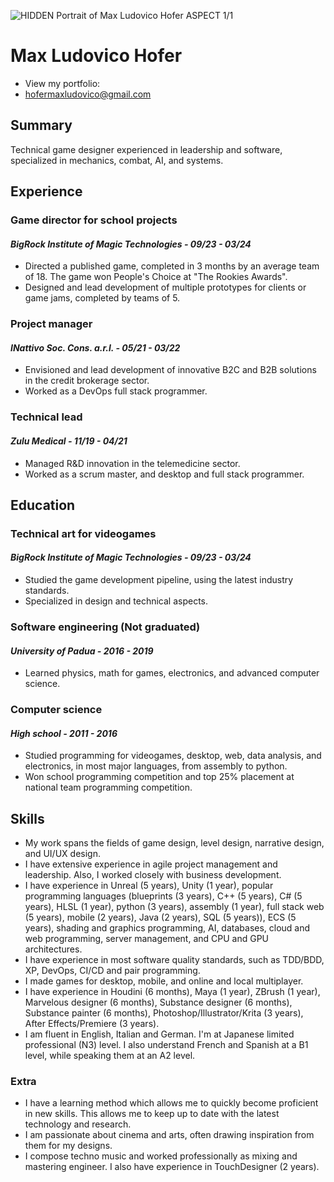 ![HIDDEN Portrait of Max Ludovico Hofer ASPECT 1/1](./resume-photo.jpg)

# Max Ludovico Hofer

* View my portfolio: [](maxludovicohofer.github.io)
* hofermaxludovico@gmail.com

## Summary

Technical game designer experienced in leadership and software, specialized in mechanics, combat, AI, and systems.

## Experience

### Game director for school projects

#### _BigRock Institute of Magic Technologies - 09/23 - 03/24_

* Directed a published game, completed in 3 months by an average team of 18. The game won People's Choice at "The Rookies Awards".
* Designed and lead development of multiple prototypes for clients or game jams, completed by teams of 5.

### Project manager

#### _INattivo Soc. Cons. a.r.l. - 05/21 - 03/22_

* Envisioned and lead development of innovative B2C and B2B solutions in the credit brokerage sector.
* Worked as a DevOps full stack programmer.

### Technical lead

#### _Zulu Medical - 11/19 - 04/21_

* Managed R&D innovation in the telemedicine sector.
* Worked as a scrum master, and desktop and full stack programmer.

## Education

### Technical art for videogames

#### _BigRock Institute of Magic Technologies - 09/23 - 03/24_

* Studied the game development pipeline, using the latest industry standards.
* Specialized in design and technical aspects.

### Software engineering (Not graduated)

#### _University of Padua - 2016 - 2019_

* Learned physics, math for games, electronics, and advanced computer science.

### Computer science

#### _High school - 2011 - 2016_

* Studied programming for videogames, desktop, web, data analysis, and electronics, in most major languages, from assembly to python.
* Won school programming competition and top 25% placement at national team programming competition.

## Skills

* My work spans the fields of game design, level design, narrative design, and UI/UX design.
* I have extensive experience in agile project management and leadership. Also, I worked closely with business development.
* I have experience in Unreal (5 years), Unity (1 year), popular programming languages (blueprints (3 years), C++ (5 years), C# (5 years), HLSL (1 year), python (3 years), assembly (1 year), full stack web (5 years), mobile (2 years), Java (2 years), SQL (5 years)), ECS (5 years), shading and graphics programming, AI, databases, cloud and web programming, server management, and CPU and GPU architectures.
* I have experience in most software quality standards, such as TDD/BDD, XP, DevOps, CI/CD and pair programming.
* I made games for desktop, mobile, and online and local multiplayer.
* I have experience in Houdini (6 months), Maya (1 year), ZBrush (1 year), Marvelous designer (6 months), Substance designer (6 months), Substance painter (6 months), Photoshop/Illustrator/Krita (3 years), After Effects/Premiere (3 years).
* I am fluent in English, Italian and German. I'm at Japanese limited professional (N3) level. I also understand French and Spanish at a B1 level, while speaking them at an A2 level.

### Extra

* I have a learning method which allows me to quickly become proficient in new skills. This allows me to keep up to date with the latest technology and research.
* I am passionate about cinema and arts, often drawing inspiration from them for my designs.
* I compose techno music and worked professionally as mixing and mastering engineer. I also have experience in TouchDesigner (2 years).
